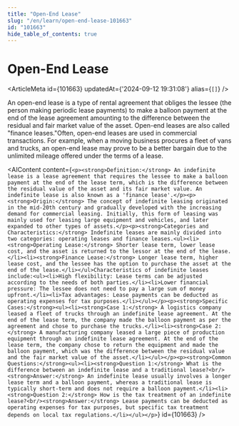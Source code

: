 ```yaml
---
title: "Open-End Lease"
slug: "/en/learn/open-end-lease-101663"
id: "101663"
hide_table_of_contents: true
---
```



# Open-End Lease

<ArticleMeta id={101663} updatedAt={'2024-09-12 19:31:08'} alias={`[]`} />
<div className='border-solid border-b border-t-0 my-4 border-[var(--ifm-color-gray-300)]' />

An open-end lease is a type of rental agreement that obliges the lessee (the person making periodic lease payments) to make a balloon payment at the end of the lease agreement amounting to the difference between the residual and fair market value of the asset. Open-end leases are also called "finance leases."Often, open-end leases are used in commercial transactions. For example, when a moving business procures a fleet of vans and trucks, an open-end lease may prove to be a better bargain due to the unlimited mileage offered under the terms of a lease.

<AIContent content={`<p><strong>Definition:</strong> An indefinite lease is a lease agreement that requires the lessee to make a balloon payment at the end of the lease term, which is the difference between the residual value of the asset and its fair market value. An indefinite lease is also known as a 'finance lease'.</p><p><strong>Origin:</strong> The concept of indefinite leasing originated in the mid-20th century and gradually developed with the increasing demand for commercial leasing. Initially, this form of leasing was mainly used for leasing large equipment and vehicles, and later expanded to other types of assets.</p><p><strong>Categories and Characteristics:</strong> Indefinite leases are mainly divided into two categories: operating leases and finance leases.<ul><li><strong>Operating Lease:</strong> Shorter lease term, lower lease cost, and the asset is returned to the lessor at the end of the lease.</li><li><strong>Finance Lease:</strong> Longer lease term, higher lease cost, and the lessee has the option to purchase the asset at the end of the lease.</li></ul>Characteristics of indefinite leases include:<ul><li>High flexibility: Lease terms can be adjusted according to the needs of both parties.</li><li>Lower financial pressure: The lessee does not need to pay a large sum of money upfront.</li><li>Tax advantages: Lease payments can be deducted as operating expenses for tax purposes.</li></ul></p><p><strong>Specific Cases:</strong><ul><li><strong>Case 1:</strong> A logistics company leased a fleet of trucks through an indefinite lease agreement. At the end of the lease term, the company made the balloon payment as per the agreement and chose to purchase the trucks.</li><li><strong>Case 2:</strong> A manufacturing company leased a large piece of production equipment through an indefinite lease agreement. At the end of the lease term, the company chose to return the equipment and made the balloon payment, which was the difference between the residual value and the fair market value of the asset.</li></ul></p><p><strong>Common Questions:</strong><ul><li><strong>Question 1:</strong> What is the difference between an indefinite lease and a traditional lease?<br/><strong>Answer:</strong> An indefinite lease usually involves a longer lease term and a balloon payment, whereas a traditional lease is typically short-term and does not require a balloon payment.</li><li><strong>Question 2:</strong> How is the tax treatment of an indefinite lease?<br/><strong>Answer:</strong> Lease payments can be deducted as operating expenses for tax purposes, but specific tax treatment depends on local tax regulations.</li></ul></p>`} id={101663} />
